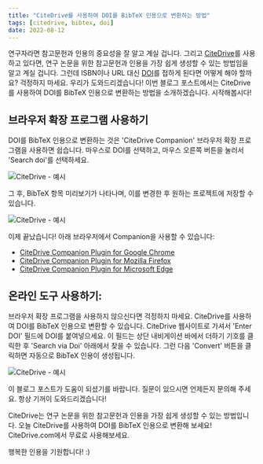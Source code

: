 ```yaml
---
title: "CiteDrive를 사용하여 DOI를 BibTeX 인용으로 변환하는 방법"
tags: [citedrive, bibtex, doi]
date: 2022-08-12
---
```


연구자라면 참고문헌과 인용의 중요성을 잘 알고 계실 겁니다. 그리고 [CiteDrive](https://www.citedrive.com/)를 사용하고 있다면, 연구 논문을 위한 참고문헌과 인용을 가장 쉽게 생성할 수 있는 방법임을 알고 계실 겁니다. 그런데 ISBN이나 URL 대신 [DOI](/fields/doi/)를 접하게 된다면 어떻게 해야 할까요? 걱정하지 마세요. 우리가 도와드리겠습니다! 이번 블로그 포스트에서는 CiteDrive를 사용하여 DOI를 BibTeX 인용으로 변환하는 방법을 소개하겠습니다. 시작해봅시다!

<CiteDrive />

## 브라우저 확장 프로그램 사용하기
DOI를 BibTeX 인용으로 변환하는 것은 'CiteDrive Companion' 브라우저 확장 프로그램을 사용하면 쉽습니다. 마우스로 DOI를 선택하고, 마우스 오른쪽 버튼을 눌러서 'Search doi'를 선택하세요.

![CiteDrive - 예시](@assets/images/tutorial/browserextension-search-doi.png)

그 후, BibTeX 항목 미리보기가 나타나며, 이를 변경한 후 원하는 프로젝트에 저장할 수 있습니다.

![CiteDrive - 예시](@assets/images/tutorial/browserextension-bibtex-preview.png)

이제 끝났습니다! 아래 브라우저에서 Companion을 사용할 수 있습니다:

* [CiteDrive Companion Plugin for Google Chrome](https://chrome.google.com/webstore/detail/citedrive-bibtex-companio/gmmonfphegngpcbcapfbgembkjeookik)
* [CiteDrive Companion Plugin for Mozilla Firefox](https://addons.mozilla.org/af/firefox/addon/citedrive-companion/)
* [CiteDrive Companion Plugin for Microsoft Edge](https://microsoftedge.microsoft.com/addons/detail/citedrive-bibtex-compan/kpmepfpbjehnlgfbcnbmgihklkkmfnpo)

## 온라인 도구 사용하기:
브라우저 확장 프로그램을 사용하지 않으신다면 걱정하지 마세요. CiteDrive를 사용하여 DOI를 BibTeX 인용으로 변환할 수 있습니다. CiteDrive 웹사이트로 가셔서 'Enter DOI' 필드에 DOI를 붙여넣으세요. 이 필드는 상단 내비게이션 바에서 더하기 기호를 클릭한 후 'Search via Doi' 아래에서 찾을 수 있습니다. 그런 다음 'Convert' 버튼을 클릭하면 자동으로 BibTeX 인용이 생성됩니다.

![CiteDrive - 예시](@assets/images/tutorial/citedrive-search-doi.png)

이 블로그 포스트가 도움이 되셨기를 바랍니다. 질문이 있으시면 언제든지 문의해 주세요. 항상 기꺼이 도와드리겠습니다!

CiteDrive는 연구 논문을 위한 참고문헌과 인용을 가장 쉽게 생성할 수 있는 방법입니다. 오늘 CiteDrive를 사용하여 DOI를 BibTeX 인용으로 변환해 보세요! CiteDrive.com에서 무료로 사용해보세요.

행복한 인용을 기원합니다! :)